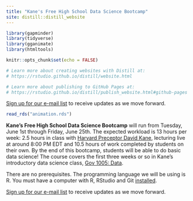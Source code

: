 ```yaml
---
title: "Kane's Free High School Data Science Bootcamp"
site: distill::distill_website
---
```


```r
library(gapminder)
library(tidyverse)
library(gganimate)
library(htmltools)

knitr::opts_chunk$set(echo = FALSE)

# Learn more about creating websites with Distill at:
# https://rstudio.github.io/distill/website.html

# Learn more about publishing to GitHub Pages at:
# https://rstudio.github.io/distill/publish_website.html#github-pages
```

[Sign up for our e-mail list](https://davidkane.substack.com/embed) to receive updates as we move forward.

```r
read_rds("animation.rds")
```

**Kane's Free High School Data Science Bootcamp** will run from Tuesday, June 1st through Friday, June 25th. The expected workload is 13 hours per week: 2.5 hours in class with [Harvard Preceptor David Kane](https://www.davidkane.info/), lecturing live at around 8:00 PM EDT and 10.5 hours of work completed by students on their own. By the end of this bootcamp, students will be able to do basic data science! The course covers the first three weeks or so in Kane's introductory data science class, [Gov 1005: Data](https://www.davidkane.info/files/gov_1005_spring_2021.html).

There are no prerequisites. The programming language we will be using is R. You must have a computer with R, RStudio and Git [installed](https://happygitwithr.com). 

[Sign up for our e-mail list](https://davidkane.substack.com/embed) to receive updates as we move forward.



